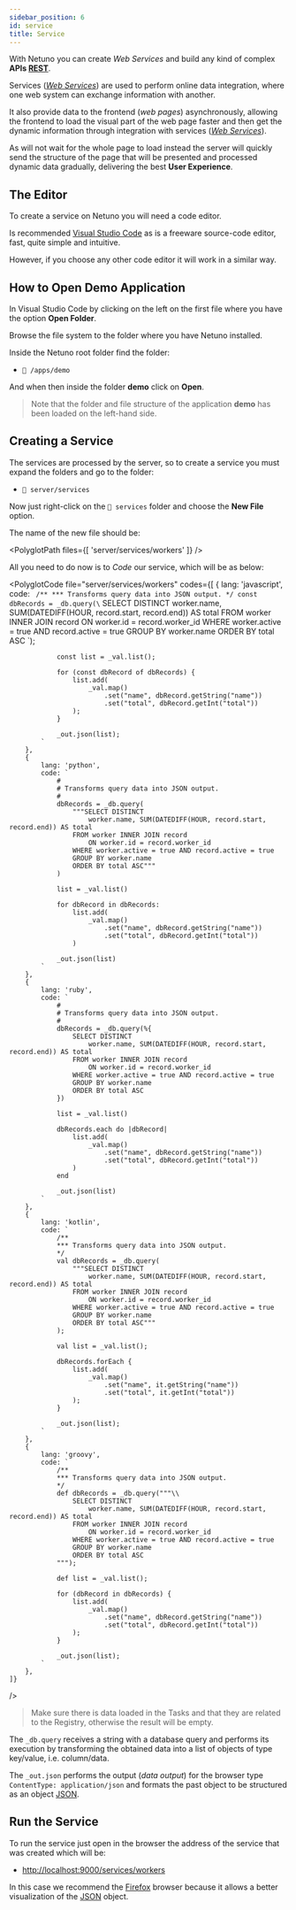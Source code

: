 ```yaml
---
sidebar_position: 6
id: service
title: Service
---
```



With Netuno you can create _Web Services_ and build any kind of complex **APIs <a href="https://www.codecademy.com/articles/what-is-rest" target="_blank">REST</a>**.

Services (_<a href="https://whatis.techtarget.com/definition/Web-server" target="_blank">Web Services</a>_) are used to perform online data integration, where one web system can exchange information with another.

It also provide data to the frontend (_web pages_) asynchronously, allowing the frontend to load the visual part of the web page faster and then get the dynamic information through integration with services (_<a href="https://economictimes.indiatimes.com/definition/web-server" target="_blank">Web Services</a>_).

As will not wait for the whole page to load instead the server will quickly send the structure of the page that will be presented and processed dynamic data gradually, delivering the best **User Experience**.

## The Editor

To create a service on Netuno you will need a code editor.

Is recommended <a href="https://code.visualstudio.com/download" target="_blank">Visual Studio Code</a> as is a freeware source-code editor, fast, quite simple and intuitive.

However, if you choose any other code editor it will work in a similar way.

## How to Open Demo Application

In Visual Studio Code by clicking on the left on the first file where you have the option **Open Folder**.

Browse the file system to the folder where you have Netuno installed.

Inside the Netuno root folder find the folder:

* `📂 /apps/demo`

And when then inside the folder **demo** click on **Open**.

> Note that the folder and file structure of the application **demo** has been loaded on the left-hand side.

## Creating a Service

The services are processed by the server, so to create a service you must expand the folders and go to the folder:

* `📂 server/services`

Now just right-click on the `📂 services` folder and choose the **New File** option.

The name of the new file should be:

<PolyglotPath files={[
    'server/services/workers'
]} />

All you need to do now is to _Code_ our service, which will be as below:

<PolyglotCode
    file="server/services/workers"
    codes={[
        {
            lang: 'javascript',
            code: `
                /**
                *** Transforms query data into JSON output.
                */
                const dbRecords = _db.query(\`
                    SELECT DISTINCT
                        worker.name, SUM(DATEDIFF(HOUR, record.start, record.end)) AS total
                    FROM worker INNER JOIN record
                        ON worker.id = record.worker_id
                    WHERE worker.active = true AND record.active = true
                    GROUP BY worker.name
                    ORDER BY total ASC
                \`);

                const list = _val.list();

                for (const dbRecord of dbRecords) {
                    list.add(
                        _val.map()
                            .set("name", dbRecord.getString("name"))
                            .set("total", dbRecord.getInt("total"))
                    );
                }

                _out.json(list);
            `
        },
        {
            lang: 'python',
            code: `
                #
                # Transforms query data into JSON output.
                #
                dbRecords = _db.query(
                    """SELECT DISTINCT
                        worker.name, SUM(DATEDIFF(HOUR, record.start, record.end)) AS total
                    FROM worker INNER JOIN record
                        ON worker.id = record.worker_id
                    WHERE worker.active = true AND record.active = true
                    GROUP BY worker.name
                    ORDER BY total ASC"""
                )

                list = _val.list()

                for dbRecord in dbRecords:
                    list.add(
                        _val.map()
                            .set("name", dbRecord.getString("name"))
                            .set("total", dbRecord.getInt("total"))
                    )

                _out.json(list)
            `
        },
        {
            lang: 'ruby',
            code: `
                #
                # Transforms query data into JSON output.
                #
                dbRecords = _db.query(%{
                    SELECT DISTINCT
                        worker.name, SUM(DATEDIFF(HOUR, record.start, record.end)) AS total
                    FROM worker INNER JOIN record
                        ON worker.id = record.worker_id
                    WHERE worker.active = true AND record.active = true
                    GROUP BY worker.name
                    ORDER BY total ASC
                })

                list = _val.list()

                dbRecords.each do |dbRecord|
                    list.add(
                        _val.map()
                            .set("name", dbRecord.getString("name"))
                            .set("total", dbRecord.getInt("total"))
                    )
                end

                _out.json(list)
            `
        },
        {
            lang: 'kotlin',
            code: `
                /**
                *** Transforms query data into JSON output.
                */
                val dbRecords = _db.query(
                    """SELECT DISTINCT
                        worker.name, SUM(DATEDIFF(HOUR, record.start, record.end)) AS total
                    FROM worker INNER JOIN record
                        ON worker.id = record.worker_id
                    WHERE worker.active = true AND record.active = true
                    GROUP BY worker.name
                    ORDER BY total ASC"""
                );

                val list = _val.list();

                dbRecords.forEach {
                    list.add(
                        _val.map()
                            .set("name", it.getString("name"))
                            .set("total", it.getInt("total"))
                    );
                }

                _out.json(list);
            `
        },
        {
            lang: 'groovy',
            code: `
                /**
                *** Transforms query data into JSON output.
                */
                def dbRecords = _db.query("""\\
                    SELECT DISTINCT
                        worker.name, SUM(DATEDIFF(HOUR, record.start, record.end)) AS total
                    FROM worker INNER JOIN record
                        ON worker.id = record.worker_id
                    WHERE worker.active = true AND record.active = true
                    GROUP BY worker.name
                    ORDER BY total ASC
                """);

                def list = _val.list();

                for (dbRecord in dbRecords) {
                    list.add(
                        _val.map()
                            .set("name", dbRecord.getString("name"))
                            .set("total", dbRecord.getInt("total"))
                    );
                }

                _out.json(list);
            `
        },
    ]}
/>

> Make sure there is data loaded in the Tasks and that they are related to the Registry, otherwise the result will be empty.

The `_db.query` receives a string with a database query and performs its execution by transforming the obtained data into a list of objects of type key/value, i.e. column/data.

The `_out.json` performs the output (_data output_) for the browser type `ContentType: application/json` and formats the past object to be structured as an object <a href="https://en.wikipedia.org/wiki/JSON" target="_blank">JSON</a>.

## Run the Service

To run the service just open in the browser the address of the service that was created which will be:

* <a href="http://localhost:9000/services/workers" target="_blank">http://localhost:9000/services/workers</a>

In this case we recommend the <a href="https://www.mozilla.org/" target="_blank">Firefox</a> browser because it allows a better visualization of the <a href="https://pt.wikipedia.org/wiki/JSON" target="_blank">JSON</a> object.
